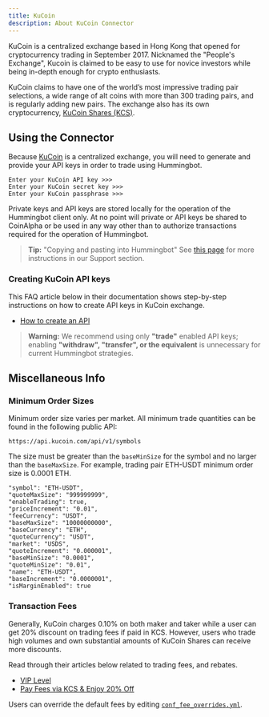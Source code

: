 ```yaml
---
title: KuCoin
description: About KuCoin Connector
---
```


KuCoin is a centralized exchange based in Hong Kong that opened for cryptocurrency trading in September 2017. Nicknamed the "People's Exchange"​, Kucoin is claimed to be easy to use for novice investors while being in-depth enough for crypto enthusiasts.

KuCoin claims to have one of the world’s most impressive trading pair selections, a wide range of alt coins with more than 300 trading pairs, and is regularly adding new pairs. The exchange also has its own cryptocurrency, [KuCoin Shares (KCS)](https://coinmarketcap.com/currencies/kucoin-shares/).

## Using the Connector

Because [KuCoin](https://www.kucoin.com/) is a centralized exchange, you will need to generate and provide your API keys in order to trade using Hummingbot.

```
Enter your KuCoin API key >>>
Enter your KuCoin secret key >>>
Enter your KuCoin passphrase >>>
```

Private keys and API keys are stored locally for the operation of the Hummingbot client only. At no point will private or API keys be shared to CoinAlpha or be used in any way other than to authorize transactions required for the operation of Hummingbot.

> **Tip:** "Copying and pasting into Hummingbot" See [this page](/intro/support/#paste-items-from-clipboard-in-putty) for more instructions in our Support section.

### Creating KuCoin API keys

This FAQ article below in their documentation shows step-by-step instructions on how to create API keys in KuCoin exchange.

- [How to create an API](https://kucoin.zendesk.com/hc/en-us/articles/360015102174-How-to-Create-an-API)

> **Warning:** We recommend using only **"trade"** enabled API keys; enabling **"withdraw", "transfer", or the equivalent** is unnecessary for current Hummingbot strategies.

## Miscellaneous Info

### Minimum Order Sizes

Minimum order size varies per market. All minimum trade quantities can be found in the following public API:

```
https://api.kucoin.com/api/v1/symbols
```

The size must be greater than the `baseMinSize` for the symbol and no larger than the `baseMaxSize`. For example, trading pair ETH-USDT minimum order size is 0.0001 ETH.

```
"symbol": "ETH-USDT",
"quoteMaxSize": "999999999",
"enableTrading": true,
"priceIncrement": "0.01",
"feeCurrency": "USDT",
"baseMaxSize": "10000000000",
"baseCurrency": "ETH",
"quoteCurrency": "USDT",
"market": "USDS",
"quoteIncrement": "0.000001",
"baseMinSize": "0.0001",
"quoteMinSize": "0.01",
"name": "ETH-USDT",
"baseIncrement": "0.0000001",
"isMarginEnabled": true
```

### Transaction Fees

Generally, KuCoin charges 0.10% on both maker and taker while a user can get 20% discount on trading fees if paid in KCS. However, users who trade high volumes and own substantial amounts of KuCoin Shares can receive more discounts.

Read through their articles below related to trading fees, and rebates.

- [VIP Level](https://www.kucoin.com/vip/level)
- [Pay Fees via KCS & Enjoy 20% Off](https://kucoin.zendesk.com/hc/en-us/articles/360037007974-Pay-Fees-via-KCS-Enjoy-20-Off)

Users can override the default fees by editing [`conf_fee_overrides.yml`](/advanced/fee-overrides/).
